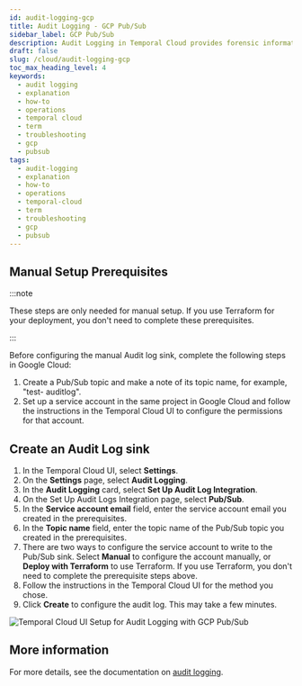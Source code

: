 ```yaml
---
id: audit-logging-gcp
title: Audit Logging - GCP Pub/Sub
sidebar_label: GCP Pub/Sub
description: Audit Logging in Temporal Cloud provides forensic information, integrating with GCP Pub/Sub for secure data handling and supporting key Admin and API Key operations. This streamlines audit and compliance processes.
draft: false
slug: /cloud/audit-logging-gcp
toc_max_heading_level: 4
keywords:
  - audit logging
  - explanation
  - how-to
  - operations
  - temporal cloud
  - term
  - troubleshooting
  - gcp
  - pubsub
tags:
  - audit-logging
  - explanation
  - how-to
  - operations
  - temporal-cloud
  - term
  - troubleshooting
  - gcp
  - pubsub
---
```



## Manual Setup Prerequisites

:::note

These steps are only needed for manual setup. If you use Terraform for your deployment, you don't need
to complete these prerequisites.

:::

Before configuring the manual Audit log sink, complete the following steps in Google Cloud:

1. Create a Pub/Sub topic and make a note of its topic name, for example, "test-
   auditlog".
1. Set up a service account in the same project in Google Cloud and follow the instructions in the 
   Temporal Cloud UI to configure the permissions for that account.

## Create an Audit Log sink

1. In the Temporal Cloud UI, select **Settings**.
1. On the **Settings** page, select **Audit Logging**.
1. In the **Audit Logging** card, select **Set Up Audit Log Integration**.
1. On the Set Up Audit Logs Integration page, select **Pub/Sub**.
1. In the **Service account email** field, enter the service account email you created in the prerequisites.
1. In the **Topic name** field, enter the topic name of the Pub/Sub topic you created in the prerequisites.
1. There are two ways to configure the service account to write to the Pub/Sub sink. Select **Manual** to configure
   the account manually, or **Deploy with Terraform** to use Terraform. If you use Terraform, you don't need to 
   complete the prerequisite steps above.
1. Follow the instructions in the Temporal Cloud UI for the method you chose.
1. Click **Create** to configure the audit log. This may take a few minutes.

![Temporal Cloud UI Setup for Audit Logging with GCP Pub/Sub](/img/cloud/gcp/audit-logging-pub-sub-gcp.png)

## More information

For more details, see the documentation on [audit logging](https://docs.temporal.io/cloud/audit-logging).
